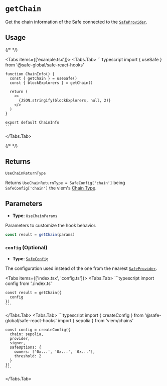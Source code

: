 
# `getChain`

Get the chain information of the Safe connected to the [`SafeProvider`](../safeprovider.mdx). 

## Usage

{/* <!-- vale off --> */}

<Tabs items={['example.tsx']}>
  <Tabs.Tab>
    ```typescript
    import { useSafe } from '@safe-global/safe-react-hooks'

    function ChainInfo() {
      const { getChain } = useSafe()
      const { blockExplorers } = getChain()

      return (
        <>
          {JSON.stringify(blockExplorers, null, 2)}
        </>
      )
    }

    export default ChainInfo
    ```
  </Tabs.Tab>
</Tabs>

{/* <!-- vale on --> */}

## Returns

`UseChainReturnType`

Returns `UseChainReturnType = SafeConfig['chain']` being `SafeConfig['chain']` the viem's [Chain Type](https://github.com/wevm/viem/blob/main/src/types/chain.ts).

## Parameters

- **Type**: `UseChainParams`

Parameters to customize the hook behavior.

```typescript
const result = getChain(params)
```

### `config` (Optional)

- **Type**: [`SafeConfig`](../safeconfig.mdx)

The configuration used instead of the one from the nearest [`SafeProvider`](../safeprovider.mdx).

<Tabs items={['index.tsx', 'config.ts']}>
  <Tabs.Tab>
    ```typescript
    import config from './index.ts'

    const result = getChain({
      config
    })
    ```
  </Tabs.Tab>
  <Tabs.Tab>
    ```typescript
    import { createConfig } from '@safe-global/safe-react-hooks'
    import { sepolia } from 'viem/chains'

    const config = createConfig({
      chain: sepolia,
      provider,
      signer,
      safeOptions: {
        owners: ['0x...', '0x...', '0x...'],
        threshold: 2
      }
    })
    ```
  </Tabs.Tab>
</Tabs>
